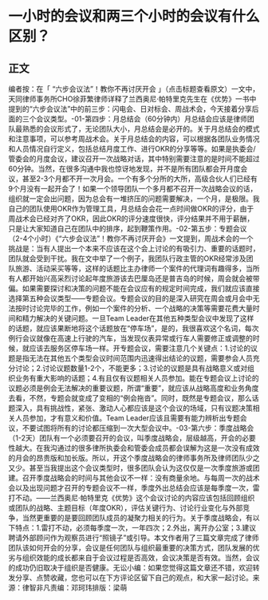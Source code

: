 # 一小时的会议和两三个小时的会议有什么区别？
## 正文
编者按：在「 “六步会议法”！教你不再讨厌开会 」（点击标题查看原文）一文中，天同律师事务所CHO徐菲繁律师详释了兰西奥尼·帕特里克先生在《优势》一书中提到的“六步会议法”中的前三步：闪电会、日对标会、周战术会，今天接着分享后面的三个会议类型。-01-第四步：月总结会（60分钟内）月总结会应该是律师团队最熟悉的会议形式了，无论团队大小，月总结会是必开的。关于月总结会的模式和注意事项，可以参考周战术会。关于月总结会的内容，可以根据各团队业务情况和人员情况自行定义，包括总结月度工作、进行OKR的分享等等。如果是执委会/管委会的月度会议，建议召开一次战略对话，其中特别需要注意的是时间不能超过60分钟。当然，在很多沟通中我也惊讶地发现，并不是所有团队都会开月度会议，甚至2-3个月都不开一次月会。一个有多个分所的大所，高级合伙人们已经有9个月没有一起开会了！如果一个领导团队一个多月都不召开一次战略会议的话，组织就一定会出问题，因为总会有一堆挤压的问题需要解决，一个月，是极限。我自己的团队使用OKR作为管理工具，月总结会会花一点时间做OKR的评分，由于周战术会已经对齐了OKR，因此OKR的评分速度很快，评分结果并不用于薪酬，只是让大家知道自己在团队中的排序，起到鞭策作用。-02-第五步：专题会议（2-4个小时）《“六步会议法”！教你不再讨厌开会》一文提到，周战术会的一个挑战是：当有人提出一个本来不应该在这个会上讨论的有吸引力、重要的话题时，团队就会受到干扰。我在文中举了一个例子，我团队行政主管的OKR经常涉及团队旅游、活动采买等等，这样的话题比主办律师一个案件的代理词有趣得多，当所有人都开始兴高采烈讨论起年度旅游该去巴厘岛还是普吉岛的时候，周会就会被带偏。如果需要探讨和决策的问题不能在会议应有的规定时间完成，我们就应该直接选择第五种会议类型——专题会议。专题会议的目的是深入研究在周会或月会中无法按时讨论完毕的工作，例如一个案件的分析、一个战略的决策等需要花费大量时间和精力解决的关键问题。一旦Team Leader在其他五种类型会议中发现了这样的话题，就应该果断地将这个话题放在“停车场”，是的，我很喜欢这个名词，每次例行会议就像在高速上行驶的汽车，当发现仪表异常或行车人需要修正或调整的时候，就应该去服务区停车场一样。开专题会议，需要注意几个关键点：1.讨论的议题是指无法在其他五个类型会议时间范围内迅速得出结论的议题，需要参会人员充分讨论；2.讨论议题数量1-2个，不能更多；3.讨论的议题是具有战略意义或对组织业务有重大影响的话题；4.有且仅有议题相关人员参加。能在专题会议上讨论的议题必须是例会无法解决的重要议题，所谓“重要”，就应该从战略高度和业务角度去看，不然，专题会就变成了变相的“例会拖沓”。同时，既然是专题会议，那么话题深入，具有挑战性，紧张、激动人心都应该是这个会议的场域，只有议题决策相关人员参加，才有意义和价值。Team Leader应该且需要有能力辨析出专题会议，不要试图将所有的讨论都压缩到一次大型会议中。-03-第六步：季度战略会（1-2天）团队有一个必须要召开的会议，叫季度战略会，层级越高，开会的必要性越大。在我沟通过的很多律所执委会和管委会成员都会误解为这是一次没有成效的月会的昂贵版和加长版。所以，开这个季度战略会的律师事务所及律师团队少之又少。甚至当我提出这个会议类型时，很多团队会认为这仅仅是一次季度旅游或团建。召开季度战略会的时间与其他会议不一样：没有商量余地。与每周一次的战术会以及出现问题才召开的专题会议不一样，季度外出总结会应该是每季度一次，雷打不动。——兰西奥尼·帕特里克《优势》这个会议讨论的内容应该包括回顾组织或团队的战略、主题目标（年度OKR），评估关键行为、讨论行业变化与外部竞争，当然更重要的是要回顾团队成员的凝聚力相关的行为。关于季度战略会，有以下特点：1.雷打不动，必须每季度一次，一年四次；2.外出，离开办公室；3.建议聘请外部顾问作为观察员进行“照镜子”或引导。本文作者用了三篇文章完成了律师团队该如何开会的分享，会议是任何团队与组织最重要的决策方式，团队发展的优劣与组织效能的成长都来自于会议过程是否高效，会议决策是否有效。当然，会议的成功仍旧取决于组织是否健康。无讼小编：如果您觉得这篇文章还不错，欢迎转发分享、点赞收藏，您也可以在下方评论区留下自己的观点，和大家一起讨论。来源：律智非凡责编：邓珂玮排版：梁萌